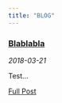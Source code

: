 ```yaml
---
title: "BLOG" 
---
```


<!---
entries will follow this format:
<article>
<h3><a href=""> </a></h3>
<div class="summary">
<span><i class="fa fa-calendar"></i> _date_</span>
<p> ...</p>
<a class="btn btn-outline-primary btn-sm" href="">Full Post</a>
</div>
</article>
--->

<article>
<h3><a href="blog-testwithclean.html">Blablabla</a></h3>
<div class="summary">
<span><i class="fa fa-calendar"></i> _2018-03-21_</span>
<p>Test...</p>
<a class="btn btn-outline-primary btn-sm" href="blog-testwithclean.html" role="button">Full Post</a>
</div>
</article>
